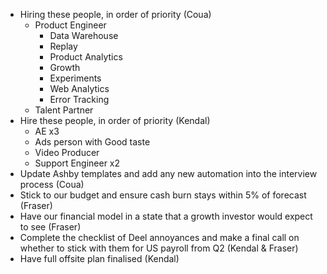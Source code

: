 - Hiring these people, in order of priority (Coua)
  - Product Engineer
    - Data Warehouse
    - Replay
    - Product Analytics 
    - Growth
    - Experiments
    - Web Analytics
    - Error Tracking
  - Talent Partner
- Hire these people, in order of priority (Kendal)
  - AE x3
  - Ads person with Good taste
  - Video Producer
  - Support Engineer x2
- Update Ashby templates and add any new automation into the interview process (Coua) 
- Stick to our budget and ensure cash burn stays within 5% of forecast (Fraser)
- Have our financial model in a state that a growth investor would expect to see (Fraser)
- Complete the checklist of Deel annoyances and make a final call on whether to stick with them for US payroll from Q2 (Kendal & Fraser)
- Have full offsite plan finalised (Kendal)
